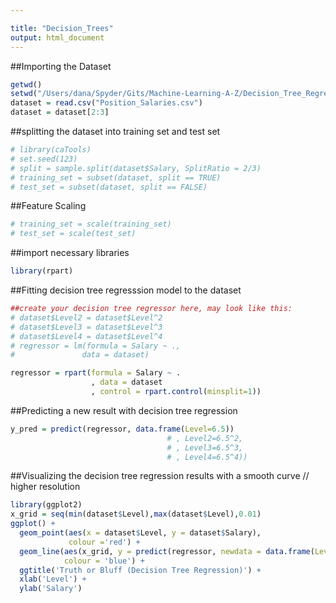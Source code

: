 ```yaml
---

title: "Decision_Trees"
output: html_document
---
```


##Importing the Dataset
```r

getwd()
setwd("/Users/dana/Spyder/Gits/Machine-Learning-A-Z/Decision_Tree_Regression")
dataset = read.csv("Position_Salaries.csv")
dataset = dataset[2:3]

```

##splitting the dataset into training set and test set
```r

# library(caTools)
# set.seed(123)
# split = sample.split(dataset$Salary, SplitRatio = 2/3)
# training_set = subset(dataset, split == TRUE)
# test_set = subset(dataset, split == FALSE)

```

##Feature Scaling
```r

# training_set = scale(training_set)
# test_set = scale(test_set)

```

##import necessary libraries
```r
library(rpart)
```

##Fitting decision tree regresssion model to the dataset
```r
##create your decision tree regressor here, may look like this:
# dataset$Level2 = dataset$Level^2
# dataset$Level3 = dataset$Level^3
# dataset$Level4 = dataset$Level^4
# regressor = lm(formula = Salary ~ .,
#               data = dataset)

regressor = rpart(formula = Salary ~ .
                  , data = dataset
                  , control = rpart.control(minsplit=1))

```

##Predicting a new result with decision tree regression
```r

y_pred = predict(regressor, data.frame(Level=6.5))
                                   # , Level2=6.5^2,
                                   # , Level3=6.5^3,
                                   # , Level4=6.5^4))

```

##Visualizing the decision tree regression results with a smooth curve // higher resolution
```r

library(ggplot2)
x_grid = seq(min(dataset$Level),max(dataset$Level),0.01)
ggplot() +
  geom_point(aes(x = dataset$Level, y = dataset$Salary),
             colour ='red') +
  geom_line(aes(x_grid, y = predict(regressor, newdata = data.frame(Level = x_grid))),
            colour = 'blue') +
  ggtitle('Truth or Bluff (Decision Tree Regression)') +
  xlab('Level') +
  ylab('Salary')

```

